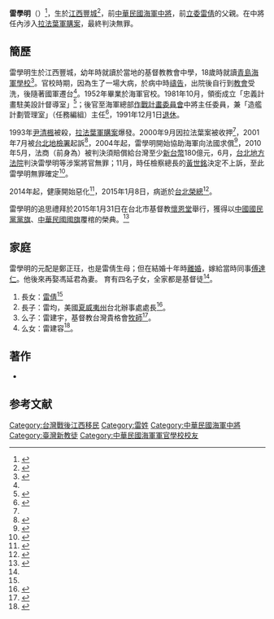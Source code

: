 '''雷學明'''（{{bd|1929年|10月6日|2015年|1月8日}}）<ref name="one">{{cite news|title=永和競選總部成立　雷倩正式掛牌宣戰|url=http://news.cts.com.tw/nownews/society/201110/201110060839923.html|accessdate=2015-01-08|newspaper=[[華視新聞|華視新聞]]|date=2011-10-06|quote=雷將軍表示，很高興他渡過11年來第一個不受司法羈絆的生日|deadurl=yes|archiveurl=https://web.archive.org/web/20160310042352/http://news.cts.com.tw/nownews/society/201110/201110060839923.html|archivedate=2016-03-10}}</ref>，生於[[江西省_(中華民國)|江西]][[豐城|豐城]]<ref>{{cite news|title=雷倩：专注打赢选战|url=http://paper.people.com.cn/rmrbhwb/html/2007-10/10/content_23877248.htm|accessdate=2015-01-08|newspaper=[[人民網|人民網]]|date=2007-10-10|quote=雷倩：最近几年，我陪父亲回老家江西丰城几次|archive-date=2016-03-04|archive-url=https://web.archive.org/web/20160304091647/http://paper.people.com.cn/rmrbhwb/html/2007-10/10/content_23877248.htm|dead-url=no}}</ref>，前[[中華民國海軍|中華民國海軍]][[中將|中將]]，前[[立委|立委]][[雷倩|雷倩]]的父親。在中將任內涉入[[拉法葉軍購案|拉法葉軍購案]]，最終判決無罪。

== 簡歷 ==
雷學明生於江西豐城，幼年時就讀於當地的基督教教會中學，18歲時就讀[[青島海軍學校|青島海軍學校]]<ref name="雷學明將軍的 83天戰役">{{cite journal|title=雷學明將軍的 83天戰役|journal=佳音廣播月刊|issue=2005年第二期|url=http://www.goodnews.org.tw/magazine.php?id=11800|accessdate=2015-01-08|archive-date=2015-01-21|archive-url=https://web.archive.org/web/20150121090326/http://www.goodnews.org.tw/magazine.php?id=11800|dead-url=no}}</ref>。官校時期，因為生了一場大病，於病中時[[禱告|禱告]]，出院後自行到[[教會|教會]]受洗，後隨著國軍遷台<ref name="雷學明將軍的 83天戰役" />。1952年畢業於海軍官校。1981年10月，領銜成立「忠義計畫駐美設計督導室」<ref>{{cite journal|author=程嘉文|title=忠義計畫─30年來海軍建軍思想與實況概述 Part 1|journal=全球防衛雜誌|date=2005-06-10|issue=223|url=http://www.diic.com.tw/comment/9406/940614-1.htm|accessdate=2015-01-08|deadurl=yes|archiveurl=https://web.archive.org/web/20150121084933/http://www.diic.com.tw/comment/9406/940614-1.htm|archivedate=2015-01-21}}</ref>；後官至海軍總部[[司令部委員|作戰計畫委員會]]中將主任委員，兼「造艦計劃管理室」（任務編組）主任<ref name="楊天佑">{{cite web|author=楊天佑|title=雷學明 一度被解職 王琴生 尹清楓同期|url=http://forums.chinatimes.com.tw/special/oldman/89925f28.htm|publisher=[[中國時報|中國時報]]|accessdate=2015-01-08|date=2000-09-25|archive-date=2015-01-21|archive-url=https://web.archive.org/web/20150121084322/http://forums.chinatimes.com.tw/special/oldman/89925f28.htm|dead-url=yes}}</ref>，1991年12月1日[[退休|退休]]。

1993年[[尹清楓|尹清楓]]被殺，[[拉法葉軍購案|拉法葉軍購案]]爆發。2000年9月因拉法葉案被收押<ref name="楊天佑" />，2001年7月被[[台北地檢署|台北地檢署]]起訴<ref name="安芷嫻">{{cite news|author=安芷嫻|title=拉法葉艦案偵審大事記|url=http://www.cna.com.tw/topic/Popular/1391-2/201006250012-1.aspx|accessdate=2015-01-08|newspaper=[[中央社|中央社]]|date=2010-06-25|archive-url=https://web.archive.org/web/20160304201935/http://www.cna.com.tw/topic/Popular/1391-2/201006250012-1.aspx|archive-date=2016-03-04|dead-url=yes}}</ref>，2004年起，雷學明開始協助海軍向法國求償<ref name="黃文財 ">{{cite journal|author=黃文財|title=專訪葉昌桐、雷學明／拉艦案被訴軍官 為國打贏官司|journal=新新聞|date=2011-06-16|issue=1267|url=http://www.dgnet.com.tw/articleview.php?article_id=12610&issue_id=2461|accessdate=2015-01-08|archive-date=2016-03-05|archive-url=https://web.archive.org/web/20160305072744/http://www.dgnet.com.tw/articleview.php?article_id=12610&issue_id=2461|dead-url=no}}</ref>，2010年5月，法商{{link-fr|泰勒斯公司|Thales}}（前身為{{link-fr|湯姆笙|Thomson-CSF}}）被判決須賠償給台灣至少[[新台幣|新台幣]]180億元，6月，[[台北地方法院|台北地方法院]]判決雷學明等涉案將官無罪；11月，時任檢察總長的[[黃世銘|黃世銘]]決定不上訴，至此雷學明無罪確定<ref>{{cite news|author=蔣永佑、王烱華|title=檢不上訴 雷學明無罪確定|url=http://www.appledaily.com.tw/appledaily/article/headline/20101108/32944832/|accessdate=2015-01-08|newspaper=[[台灣蘋果日報|台灣蘋果日報]]|date=2010-11-08|archive-date=2016-03-04|archive-url=https://web.archive.org/web/20160304203835/http://www.appledaily.com.tw/appledaily/article/headline/20101108/32944832/|dead-url=no}}</ref>。

2014年起，健康開始惡化<ref>{{cite news|author=雷式明|title=加護病房45天 雷學明病情好轉|url=http://www.ct.org.tw/news/detail/2014-709|accessdate=2015-01-08|newspaper=基督教論壇報|date=2014-03-14|archive-date=2016-03-04|archive-url=https://web.archive.org/web/20160304191805/http://www.ct.org.tw/news/detail/2014-709|dead-url=no}}</ref>，2015年1月8日，病逝於[[台北榮總|台北榮總]]<ref>{{cite news|author=何豪毅|title=【快訊】拉法葉建軍功臣 海軍中將雷學明病逝|url=http://www.peoplenews.tw/news/640275c6-5897-43e9-9b3c-90050a4186e0|accessdate=2015-01-08|newspaper=民報|date=2015-01-08|archive-date=2015-01-09|archive-url=https://web.archive.org/web/20150109041828/http://www.peoplenews.tw/news/640275c6-5897-43e9-9b3c-90050a4186e0|dead-url=no}}</ref>。

雷學明的追思禮拜於2015年1月31日在台北市基督教[[懷恩堂_(台北市)|懷恩堂]]舉行，獲得以[[中國國民黨黨旗|中國國民黨黨旗]]、[[中華民國國旗|中華民國國旗]]覆棺的榮典。<ref>{{cite web |url=http://udn.com/news/story/6656/679652-%E9%9B%B7%E5%AD%B8%E6%98%8E%E5%96%AA%E7%A6%AE-%E6%A3%BA%E8%A6%86%E5%9C%8B%E6%97%97%E3%80%81%E9%BB%A8%E6%97%97 |title=存档副本 |accessdate=2015-02-01 |deadurl=yes |archiveurl=https://web.archive.org/web/20150202011532/http://udn.com/news/story/6656/679652-%E9%9B%B7%E5%AD%B8%E6%98%8E%E5%96%AA%E7%A6%AE-%E6%A3%BA%E8%A6%86%E5%9C%8B%E6%97%97%E3%80%81%E9%BB%A8%E6%97%97 |archivedate=2015-02-02 }} </ref>

==  家庭 ==
雷學明的元配是鄭正玨，也是雷倩生母；但在結婚十年時[[離婚|離婚]]，嫁給當時同事[[傅達仁|傅達仁]]。他後來再娶馮延君為妻。
育有四名子女，全家都是基督徒<ref name="雷學明將軍的 83天戰役" />。
#長女：[[雷倩|雷倩]]<ref name="one" />
#長子：雷均，美國[[夏威夷州|夏威夷州]]台北辦事處處長<ref>{{cite web|title=處長的話|url=http://www.hawaiiasia.com/representive_news.html|accessdate=2015-01-08|deadurl=yes|archiveurl=https://web.archive.org/web/20140706123925/http://www.hawaiiasia.com/representive_news.html|archivedate=2014-07-06}}</ref>。
#么子：雷建宇，基督教台灣貴格會[[牧師|牧師]]<ref>{{cite web|title=基督教台灣貴格會|url=http://www.twfc.org.tw/home|accessdate=2015-01-08|archive-date=2015-03-21|archive-url=https://web.archive.org/web/20150321213757/http://www.twfc.org.tw/home|dead-url=no}}</ref>。
#么女：雷建容<ref>{{cite journal|author=王志鈞|title=雷倩演出現代版緹縈救父|journal=商業周刊|date=2003-08-13|issue=674|url=http://www.businessweekly.com.tw/KArticle.aspx?id=11025|accessdate=2015-01-08|quote=雷倩的小妹雷建容|archive-date=2016-03-04|archive-url=https://web.archive.org/web/20160304115645/http://www.businessweekly.com.tw/KArticle.aspx?id=11025|dead-url=no}}</ref>。

== 著作 ==
*{{cite book|author=雷學明|title=飛越火線|url=http://books.google.com/books?id=xN_fnQEACAAJ|year=1998|publisher=海軍學術月刊}}

==参考文献==
{{reflist|2}}

[[Category:台灣戰後江西移民|Category:台灣戰後江西移民]]
[[Category:雷姓|Category:雷姓]]
[[Category:中華民國海軍中將|Category:中華民國海軍中將]]
[[Category:臺灣新教徒|Category:臺灣新教徒]]
[[Category:中華民國海軍軍官學校校友|Category:中華民國海軍軍官學校校友]]